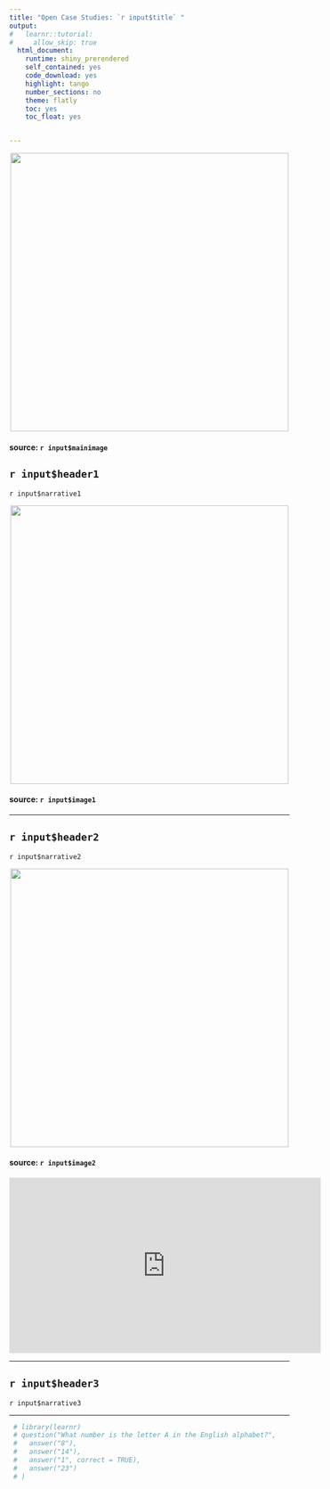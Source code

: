 ```yaml
---
title: "Open Case Studies: `r input$title` "
output:
#   learnr::tutorial:
#     allow_skip: true
  html_document:
    runtime: shiny_prerendered
    self_contained: yes
    code_download: yes
    highlight: tango
    number_sections: no
    theme: flatly
    toc: yes
    toc_float: yes


---
```




<style>
#TOC {
  background: url("`r input$logo`");
  background-size: contain;
  padding-top: 240px !important;
  background-repeat: no-repeat;
  }
</style>

<p align="center">
  <img width="500" src="`r input$mainimage`">
</p>

#### source: `r input$mainimage`

## `r input$header1`


`r input$narrative1`


<p align="center">
  <img width="500" src="`r input$image1`">
</p>

#### source: `r input$image1`


***

## `r input$header2`

`r input$narrative2`

<p align="center">
  <img width="500" src="`r input$image2`">
</p>

#### source: `r input$image2`

<p align="center"><iframe width="560" height="315" src="https://www.youtube.com/embed/`r input$video`" frameborder="0" allowfullscreen></iframe> </p>

***

## `r input$header3`

`r input$narrative3`

<!-- <p align="center"> -->
<!--   <img width="500" src="`r input$image3`"> -->
<!-- </p> -->

<!-- #### source: `r input$image3` -->

***


```r
 # library(learnr)
 # question("What number is the letter A in the English alphabet?",
 #   answer("8"),
 #   answer("14"),
 #   answer("1", correct = TRUE),
 #   answer("23")
 # )
```
